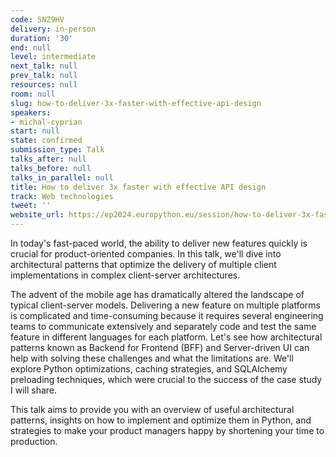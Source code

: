 ```yaml
---
code: SNZ9HV
delivery: in-person
duration: '30'
end: null
level: intermediate
next_talk: null
prev_talk: null
resources: null
room: null
slug: how-to-deliver-3x-faster-with-effective-api-design
speakers:
- michal-cyprian
start: null
state: confirmed
submission_type: Talk
talks_after: null
talks_before: null
talks_in_parallel: null
title: How to deliver 3x faster with effective API design
track: Web technologies
tweet: ''
website_url: https://ep2024.europython.eu/session/how-to-deliver-3x-faster-with-effective-api-design
---
```


In today's fast-paced world, the ability to deliver new features quickly is crucial for product-oriented companies. In this talk, we'll dive into architectural patterns that optimize the delivery of multiple client implementations in complex client-server architectures.

The advent of the mobile age has dramatically altered the landscape of typical client-server models. Delivering a new feature on multiple platforms is complicated and time-consuming because it requires several engineering teams to communicate extensively and separately code and test the same feature in different languages for each platform. Let's see how architectural patterns known as Backend for Frontend (BFF) and Server-driven UI can help with solving these challenges and what the limitations are. We'll explore Python optimizations, caching strategies, and SQLAlchemy preloading techniques, which were crucial to the success of the case study I will share.

This talk aims to provide you with an overview of useful architectural patterns, insights on how to implement and optimize them in Python, and strategies to make your product managers happy by shortening your time to production.
